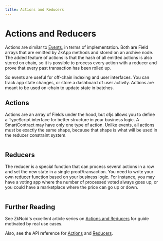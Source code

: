 ```yaml
---
title: Actions and Reducers
---
```


# Actions and Reducers

Actions are similar to [Events](/docs/zkapps/events), in terms of implementation.  Both are Field arrays that are emitted by ZkApp methods and stored on an archive node.  The added feature of actions is that the hash of all emitted actions is also stored on chain, so it is possible to process every action with a reducer and prove that every past transaction has been rolled up.

So events are useful for off-chain indexing and user interfaces.  You can track app state changes, or store a dashboard of user activity.  Actions are meant to be used on-chain to update state in batches.

## Actions

Actions are an array of Fields under the hood, but o1js allows you to define a TypeScript interface for better structure in your business logic.  A SmartContract may have only one type of action.  Unlike events, all actions must be exactly the same shape, because that shape is what will be used in the reducer constraint system.

```ts file=../snippets/zkapps/actions-reducers/actions-reducers.ts start=start_basic_actions end=end_basic_actions
```

## Reducers

The reducer is a special function that can process several actions in a row and set the new state in a single proof/transaction.  You need to write your own reducer function based on your business logic.  For instance, you may have a voting app where the number of processed voted always goes up, or you could have a marketplace where the price can go up or down.

```ts file=../snippets/zkapps/actions-reducers/actions-reducers.ts start=start_reducer_contract end=end_reducer_contract
```

## Further Reading

See ZkNoid's excellent article series on [Actions and Reducers](https://medium.com/zknoid/mina-action-reducers-guide-why-we-need-them-81b6836c1700) for guide motivated by real use cases.

Also, see the API reference for [Actions](https://docs.minaprotocol.com/zkapps/api-reference/zkapp-classes#action) and [Reducers](https://docs.minaprotocol.com/zkapps/api-reference/reducers).